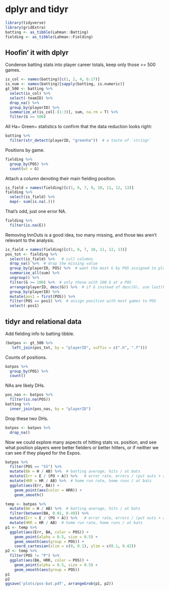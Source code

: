 # dplyr and tidyr {#ch:dplyr}

```r
library(tidyverse)
library(gridExtra)
batting <- as_tibble(Lahman::Batting)
fielding <- as_tibble(Lahman::Fielding)
```

## Hoofin' it with dplyr
Condense batting stats into player career totals, keep only those >= 500 games.
```r
is_col <- names(batting)[c(1, 2, 4, 6:17)]
is_num <- names(batting)[sapply(batting, is.numeric)]
gt_500 <- batting %>%
  select(is_col) %>%
  select(-teamID) %>% 
  drop_na() %>%
  group_by(playerID) %>% 
  summarize_at(is_col[-(1:3)], sum, na.rm = T) %>% 
  filter(G >= 500)
```

All Ha~ Green~ statistics to confirm that the data reduction looks right:
```r
batting %>%
  filter(str_detect(playerID, "greenha"))  # a taste of `stringr`
```

Positions by game.
```r
fielding %>% 
  group_by(POS) %>% 
  count(wt = G)
```

Attach a column denoting their main fielding position.
```r
is_field = names(fielding)[c(1, 6, 7, 9, 10, 11, 12, 13)]
fielding %>%
  select(is_field) %>% 
  map(~ sum(is.na(.)))
```
That's odd, just one error NA.
```r
fielding %>% 
  filter(is.na(E))
```

Removing InnOuts is a good idea, too many missing,
and those `NA`s aren't relevant to the analysis.
```r
is_field = names(fielding)[c(1, 6, 7, 10, 11, 12, 13)]
pos_tot <- fielding %>%
  select(is_field) %>%   # cull columns
  drop_na() %>%  # drop the missing value
  group_by(playerID, POS) %>%  # want the most G by POS assigned to playerID
  summarize_all(sum) %>%
  ungroup() %>% 
  filter(G >= 100) %>%  # only those with 100 G at a POS
  arrange(playerID, desc(G)) %>%  # if G instead of desc(G), use last(POS)
  group_by(playerID) %>% 
  mutate(pos1 = first(POS)) %>% 
  filter(POS == pos1) %>%  # assign position with most games to POS
  select(-pos1)
```

## tidyr and relational data
Add fielding info to batting tibble.
```r
(batpos <- gt_500 %>% 
   left_join(pos_tot, by = "playerID", suffix = c(".h", ".f")))
```

Counts of positions.
```r
batpos %>% 
  group_by(POS) %>% 
  count()
```

NAs are likely DHs.
```r
pos_nas <- batpos %>% 
  filter(is.na(POS))
batting %>% 
  inner_join(pos_nas, by = "playerID")
```

Drop these two DHs.
```r
batpos <- batpos %>% 
  drop_na()
```

Now we could explore many aspects of hitting stats vs. position,
and see what position players were better fielders or better hitters,
or if neither we can see if they played for the Expos.
```r
batpos %>% 
  filter(POS == "SS") %>% 
  mutate(BA = H / AB) %>%  # batting average, hits / at bats
  mutate(Err = E / (PO + A)) %>%   # error rate, errors / (put outs + assists)
  mutate(HRR = HR / AB) %>%  # home run rate, home runs / at bats
  ggplot(aes(Err, BA)) +
    geom_point(aes(color = HRR)) +
    geom_smooth()
```
```r
temp <- batpos %>% 
  mutate(BA = H / AB) %>%  # batting average, hits / at bats
  filter(between(BA, 0.01, 0.49)) %>% 
  mutate(Err = E / (PO + A)) %>%   # error rate, errors / (put outs + assists)
  mutate(HRR = HR / AB)  # home run rate, home runs / at bats
p1 <- temp %>% 
  ggplot(aes(Err, BA, color = POS)) +
    geom_point(alpha = 0.5, size = 0.5) +
    geom_smooth(aes(group = POS)) +
    coord_cartesian(xlim = c(0, 0.1), ylim = c(0.1, 0.42))
p2 <- temp %>% 
  filter(POS != "P") %>% 
  ggplot(aes(BA, HRR, color = POS)) +
    geom_point(alpha = 0.5, size = 0.5) +
    geom_smooth(aes(group = POS))
p1
p2
ggsave('plots/pos-bat.pdf', arrangeGrob(p1, p2))
```
